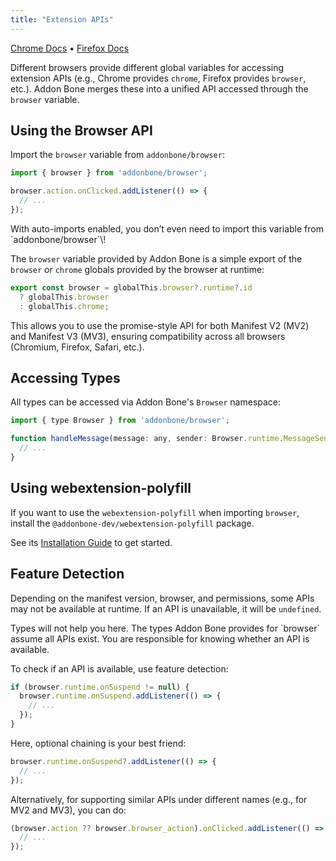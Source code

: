 ```yaml
---
title: "Extension APIs"
---
```


[Chrome Docs](https://developer.chrome.com/docs/extensions/reference/) • [Firefox Docs](https://developer.mozilla.org/en-US/docs/Mozilla/Add-ons/WebExtensions/API)

Different browsers provide different global variables for accessing extension APIs (e.g., Chrome provides `chrome`, Firefox provides `browser`, etc.). Addon Bone merges these into a unified API accessed through the `browser` variable.

## Using the Browser API

Import the `browser` variable from `addonbone/browser`:

```javascript
import { browser } from 'addonbone/browser';

browser.action.onClicked.addListener(() => {
  // ...
});
```

<Tip>
  With auto-imports enabled, you don’t even need to import this variable from `addonbone/browser`\!
</Tip>

The `browser` variable provided by Addon Bone is a simple export of the `browser` or `chrome` globals provided by the browser at runtime:

```javascript
export const browser = globalThis.browser?.runtime?.id
  ? globalThis.browser
  : globalThis.chrome;
```

This allows you to use the promise-style API for both Manifest V2 (MV2) and Manifest V3 (MV3), ensuring compatibility across all browsers (Chromium, Firefox, Safari, etc.).

## Accessing Types

All types can be accessed via Addon Bone's `Browser` namespace:

```javascript
import { type Browser } from 'addonbone/browser';

function handleMessage(message: any, sender: Browser.runtime.MessageSender) {
  // ...
}
```

## Using webextension-polyfill

If you want to use the `webextension-polyfill` when importing `browser`, install the `@addonbone-dev/webextension-polyfill` package.

See its [Installation Guide](#) to get started.

## Feature Detection

Depending on the manifest version, browser, and permissions, some APIs may not be available at runtime. If an API is unavailable, it will be `undefined`.

<Warning>
  Types will not help you here. The types Addon Bone provides for `browser` assume all APIs exist. You are responsible for knowing whether an API is available.
</Warning>

To check if an API is available, use feature detection:

```javascript
if (browser.runtime.onSuspend != null) {
  browser.runtime.onSuspend.addListener(() => {
    // ...
  });
}
```

Here, optional chaining is your best friend:

```javascript
browser.runtime.onSuspend?.addListener(() => {
  // ...
});
```

Alternatively, for supporting similar APIs under different names (e.g., for MV2 and MV3), you can do:

```javascript
(browser.action ?? browser.browser_action).onClicked.addListener(() => {
  // ...
});
```